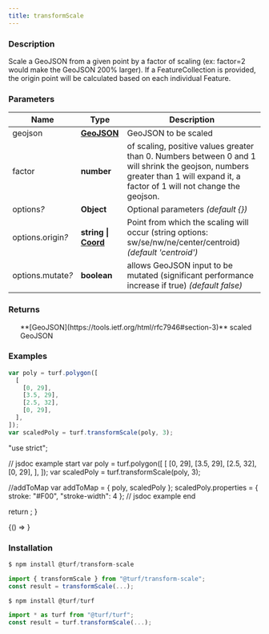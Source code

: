 ```yaml
---
title: transformScale
---
```



### Description

Scale a GeoJSON from a given point by a factor of scaling (ex: factor=2 would make the GeoJSON 200% larger).
If a FeatureCollection is provided, the origin point will be calculated based on each individual Feature.

### Parameters

| Name                   | Type                                                                     | Description                                                                                                                                                                    |
| ---------------------- | ------------------------------------------------------------------------ | ------------------------------------------------------------------------------------------------------------------------------------------------------------------------------ |
| geojson                | **[GeoJSON](https://tools.ietf.org/html/rfc7946#section-3)**             | GeoJSON to be scaled                                                                                                                                                           |
| factor                 | **number**                                                               | of scaling, positive values greater than 0. Numbers between 0 and 1 will shrink the geojson, numbers greater than 1 will expand it, a factor of 1 will not change the geojson. |
| options<i>?</i>        | **Object**                                                               | Optional parameters _(default \{\})_                                                                                                                                           |
| options.origin<i>?</i> | **string \| [Coord](https://tools.ietf.org/html/rfc7946#section-3.1.1)** | Point from which the scaling will occur (string options: sw/se/nw/ne/center/centroid) _(default 'centroid')_                                                                   |
| options.mutate<i>?</i> | **boolean**                                                              | allows GeoJSON input to be mutated (significant performance increase if true) _(default false)_                                                                                |

### Returns

<ul>
  **[GeoJSON](https://tools.ietf.org/html/rfc7946#section-3)** scaled GeoJSON

</ul>

### Examples

```javascript
var poly = turf.polygon([
  [
    [0, 29],
    [3.5, 29],
    [2.5, 32],
    [0, 29],
  ],
]);
var scaledPoly = turf.transformScale(poly, 3);
```

  "use strict";

  // jsdoc example start
  var poly = turf.polygon([
    [
      [0, 29],
      [3.5, 29],
      [2.5, 32],
      [0, 29],
    ],
  ]);
  var scaledPoly = turf.transformScale(poly, 3);

  //addToMap
  var addToMap = { poly, scaledPoly };
  scaledPoly.properties = { stroke: "#F00", "stroke-width": 4 };
  // jsdoc example end

  return <ExampleMap addToMap={addToMap} />;
}

<!-- prettier-ignore -->
<BrowserOnly>{() => <Map0 />}</BrowserOnly>

### Installation

```javascript
$ npm install @turf/transform-scale

import { transformScale } from "@turf/transform-scale";
const result = transformScale(...);
```

```javascript
$ npm install @turf/turf

import * as turf from "@turf/turf";
const result = turf.transformScale(...);
```
